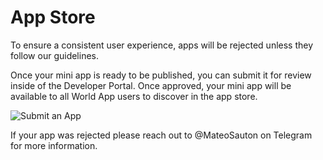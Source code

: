 
# App Store
To ensure a consistent user experience, apps will be rejected unless they follow our <Link href="/mini-apps/more/guidelines">guidelines</Link>.

Once your mini app is ready to be published, you can submit it for review inside of the Developer Portal. 
Once approved, your mini app will be available to all World App users to discover in the app store.

![Submit an App](/images/docs/mini-apps/quick-start/submit-app.png)


If your app was rejected please reach out to @MateoSauton on Telegram for more information.